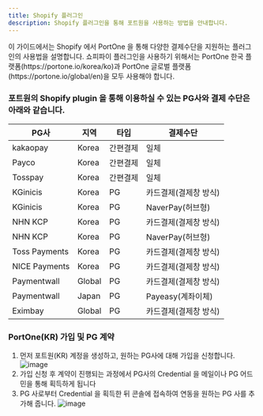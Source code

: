 ```yaml
---
title: Shopify 플러그인
description: Shopify 플러그인을 통해 포트원을 사용하는 방법을 안내합니다.
---
```





<Hint style="info">
이 가이드에서는 Shopify 에서 PortOne 을 통해 다양한 결제수단을 지원하는 플러그인의 사용법을 설명합니다.
쇼피파이 플러그인을 사용하기 위해서는 PortOne 한국 플랫폼(https://portone.io/korea/ko)과 PortOne 글로벌 플랫폼(https://portone.io/global/en)을 모두 사용해야 합니다.
</Hint>


### 포트원의 Shopify plugin 을 통해 이용하실 수 있는 PG사와 결제 수단은 아래와 같습니다.


| PG사       | 지역                                   | 타입 | 결제수단|
| --------- | --------------------------------------| --- | ----- |
| kakaopay  | Korea                                 | 간편결제 | 일체
| Payco     | Korea                                 | 간편결제 | 일체
| Tosspay   | Korea                                | 간편결제 | 일체
| KGinicis  | Korea                                 | PG | 카드결제(결제창 방식)
| KGinicis  | Korea                                 | PG | NaverPay(허브형)
| NHN KCP   | Korea                                 | PG | 카드결제(결제창 방식)
| NHN KCP   | Korea                                 | PG | NaverPay(허브형)
| Toss Payments     | Korea                               | PG | 카드결제(결제창 방식)
| NICE Payments    | Korea                                 | PG | 카드결제(결제창 방식)
| Paymentwall    | Global                                 | PG | 카드결제(결제창 방식)
| Paymentwall    | Japan                                 | PG | Payeasy(계좌이체)
| Eximbay    | Global                                 | PG | 카드결제(결제창 방식)


### PortOne(KR) 가입 및 PG 계약

1. 먼저 포트원(KR) 계정을 생성하고, 원하는 PG사에 대해 가입을 신청합니다.
![image](https://github.com/portone-io/developers.portone.io/assets/85064711/1d4f2b38-e06f-4656-bc69-661af26db968)
2. 가입 신청 후 계약이 진행되는 과정에서 PG사의 Credential 을 메일이나 PG 어드민을 통해 획득하게 됩니다
3. PG 사로부터 Credential 을 획득한 뒤 콘솔에 접속하여 연동을 원하는 PG 사를 추가해 줍니다.
![image](https://github.com/portone-io/developers.portone.io/assets/85064711/53bb56db-1abb-4532-a949-16ec61311494)


<ContentRef slug="/ko/shopify/readme" />

<ContentRef slug="/ko/edd" />

<ContentRef slug="/ko/button" />
